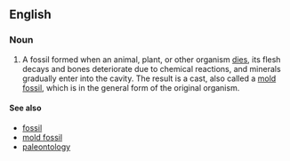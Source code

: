 ==English==
===Noun===
{{en-noun|sg=[[cast]] [[fossil]]}}
# A fossil formed when an animal, plant, or other organism [[die]]s, its flesh decays and bones deteriorate due to chemical reactions, and minerals gradually enter into the cavity. The result is a cast, also called a [[mold fossil]], which is in the general form of the original organism.

====See also====
* [[fossil]]
* [[mold fossil]]
* [[paleontology]]